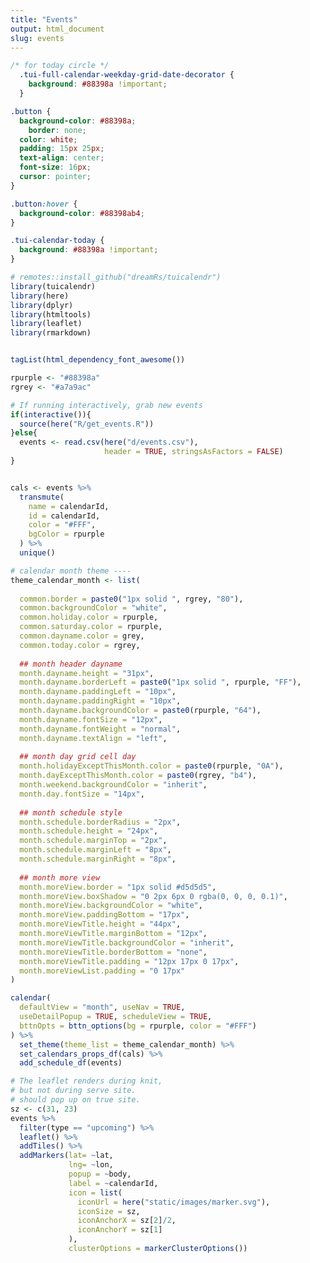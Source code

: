 ```yaml
---
title: "Events"
output: html_document
slug: events
---
```



```css
/* for today circle */
  .tui-full-calendar-weekday-grid-date-decorator {
    background: #88398a !important;
  }

.button {
  background-color: #88398a;
    border: none;
  color: white;
  padding: 15px 25px;
  text-align: center;
  font-size: 16px;
  cursor: pointer;
}

.button:hover {
  background-color: #88398ab4;
}

.tui-calendar-today {
  background: #88398a !important;
}

```


```r
# remotes::install_github("dreamRs/tuicalendr")
library(tuicalendr)
library(here)
library(dplyr)
library(htmltools)
library(leaflet)
library(rmarkdown)


tagList(html_dependency_font_awesome())

rpurple <- "#88398a"
rgrey <- "#a7a9ac" 

# If running interactively, grab new events
if(interactive()){
  source(here("R/get_events.R"))
}else{
  events <- read.csv(here("d/events.csv"), 
                     header = TRUE, stringsAsFactors = FALSE)
}


cals <- events %>% 
  transmute(
    name = calendarId,
    id = calendarId,
    color = "#FFF",
    bgColor = rpurple
  ) %>% 
  unique()
```

```r

# calendar month theme ----
theme_calendar_month <- list(
  
  common.border = paste0("1px solid ", rgrey, "80"),
  common.backgroundColor = "white",
  common.holiday.color = rpurple,
  common.saturday.color = rpurple,
  common.dayname.color = grey,
  common.today.color = rgrey,
  
  ## month header dayname
  month.dayname.height = "31px",
  month.dayname.borderLeft = paste0("1px solid ", rpurple, "FF"),
  month.dayname.paddingLeft = "10px",
  month.dayname.paddingRight = "10px",
  month.dayname.backgroundColor = paste0(rpurple, "64"),
  month.dayname.fontSize = "12px",
  month.dayname.fontWeight = "normal",
  month.dayname.textAlign = "left",
  
  ## month day grid cell day
  month.holidayExceptThisMonth.color = paste0(rpurple, "0A"),
  month.dayExceptThisMonth.color = paste0(rgrey, "b4"),
  month.weekend.backgroundColor = "inherit",
  month.day.fontSize = "14px",
  
  ## month schedule style
  month.schedule.borderRadius = "2px",
  month.schedule.height = "24px",
  month.schedule.marginTop = "2px",
  month.schedule.marginLeft = "8px",
  month.schedule.marginRight = "8px",
  
  ## month more view
  month.moreView.border = "1px solid #d5d5d5",
  month.moreView.boxShadow = "0 2px 6px 0 rgba(0, 0, 0, 0.1)",
  month.moreView.backgroundColor = "white",
  month.moreView.paddingBottom = "17px",
  month.moreViewTitle.height = "44px",
  month.moreViewTitle.marginBottom = "12px",
  month.moreViewTitle.backgroundColor = "inherit",
  month.moreViewTitle.borderBottom = "none",
  month.moreViewTitle.padding = "12px 17px 0 17px",
  month.moreViewList.padding = "0 17px"
)
```

```r
calendar(
  defaultView = "month", useNav = TRUE, 
  useDetailPopup = TRUE, scheduleView = TRUE,
  bttnOpts = bttn_options(bg = rpurple, color = "#FFF")
) %>% 
  set_theme(theme_list = theme_calendar_month) %>% 
  set_calendars_props_df(cals) %>% 
  add_schedule_df(events)
```


```r
# The leaflet renders during knit,
# but not during serve site. 
# should pop up on true site.
sz <- c(31, 23)
events %>% 
  filter(type == "upcoming") %>% 
  leaflet() %>% 
  addTiles() %>% 
  addMarkers(lat= ~lat, 
             lng= ~lon,
             popup = ~body, 
             label = ~calendarId, 
             icon = list(
               iconUrl = here("static/images/marker.svg"),
               iconSize = sz,
               iconAnchorX = sz[2]/2,
               iconAnchorY = sz[1]
             ),
             clusterOptions = markerClusterOptions())
```






<!-- Not used -->

<!-- ```{r 'calendar-week', include=FALSE} -->
<!-- # calendar week theme ---- -->
<!-- theme_calendar_week <- list( -->

<!--   ## week header dayname -->
<!--   week.dayname.height = "42px", -->
<!--   week.dayname.borderTop = paste0("1px solid ", rgrey, "80"), -->
<!--   week.dayname.borderBottom = paste0("1px solid ", rgrey, "80"), -->
<!--   week.dayname.borderLeft = "inherit", -->
<!--   week.dayname.paddingLeft = "0", -->
<!--   week.dayname.backgroundColor = "inherit", -->
<!--   week.dayname.textAlign = "left", -->
<!--   week.today.color = rgrey, -->
<!--   week.pastDay.color = "#bbb", -->

<!--   ## week vertical panel vpanel -->
<!--   week.vpanelSplitter.border = paste0("1px solid ", rgrey, "80"), -->
<!--   week.vpanelSplitter.height = "3px", -->

<!--   ## week daygrid daygrid -->
<!--   week.daygrid.borderRight = paste0("1px solid ", rgrey, "80"), -->
<!--   week.daygrid.backgroundColor = "inherit", -->

<!--   week.daygridLeft.width = "72px", -->
<!--   week.daygridLeft.backgroundColor = "inherit", -->
<!--   week.daygridLeft.paddingRight = "8px", -->
<!--   week.daygridLeft.borderRight = paste0("1px solid ", rgrey, "80"), -->

<!--   week.today.backgroundColor = paste0(rpurple, "0A"), -->
<!--   week.weekend.backgroundColor = "inherit", -->

<!--   ## week timegrid timegrid -->
<!--   week.timegridLeft.width = "72px", -->
<!--   week.timegridLeft.backgroundColor = "inherit", -->
<!--   week.timegridLeft.borderRight = paste0("1px solid ", rgrey, "80"), -->
<!--   week.timegridLeft.fontSize = "11px", -->
<!--   week.timegridLeftTimezoneLabel.height = "40px", -->
<!--   week.timegridLeftAdditionalTimezone.backgroundColor = "white", -->

<!--   week.timegridOneHour.height = "52px", -->
<!--   week.timegridHalfHour.height = "26px", -->
<!--   week.timegridHalfHour.borderBottom = "none", -->
<!--   week.timegridHorizontalLine.borderBottom = paste0("1px solid ", rgrey, "80"), -->

<!--   week.timegrid.paddingRight = "8px", -->
<!--   week.timegrid.borderRight = paste0("1px solid ", rgrey, "80"), -->
<!--   week.timegridSchedule.borderRadius = "2px", -->
<!--   week.timegridSchedule.paddingLeft = "2px", -->

<!--   week.currentTime.color = paste(rpurple, "E6"), -->
<!--   week.currentTime.fontSize = "11px", -->
<!--   week.currentTime.fontWeight = "normal", -->

<!--   week.pastTime.color = "#bbb", -->
<!--   week.pastTime.fontWeight = "normal", -->

<!--   week.futureTime.color = rgrey, -->
<!--   week.futureTime.fontWeight = "normal", -->

<!--   week.currentTimeLinePast.border = paste("1px solid ", rpurple), -->
<!--   week.currentTimeLineBullet.backgroundColor = "inherit", -->
<!--   week.currentTimeLineToday.border = paste("1px solid ", rpurple), -->
<!--   week.currentTimeLineFuture.border = "none", -->

<!--   ## week daygrid schedule style -->
<!--   week.dayGridSchedule.borderRadius = "2px", -->
<!--   week.dayGridSchedule.height = "24px", -->
<!--   week.dayGridSchedule.marginTop = "2px", -->
<!--   week.dayGridSchedule.marginLeft = "8px", -->
<!--   week.dayGridSchedule.marginRight = "8px" -->
<!-- ) -->
<!-- ``` -->


